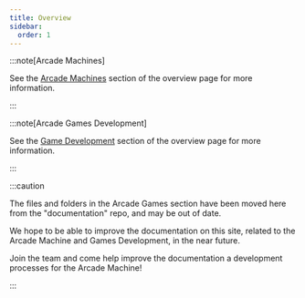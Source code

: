 ```yaml
---
title: Overview
sidebar:
  order: 1
---
```


:::note[Arcade Machines]

See the [Arcade Machines](/products/splashkit/#arcade-machines) section of the overview page for
more information.

:::

:::note[Arcade Games Development]

See the [Game Development](/products/splashkit/#game-development) section of the overview page for
more information.

:::

:::caution

The files and folders in the Arcade Games section have been moved here from the "documentation"
repo, and may be out of date.

We hope to be able to improve the documentation on this site, related to the Arcade Machine and
Games Development, in the near future.

Join the team and come help improve the documentation a development processes for the Arcade
Machine!

:::
